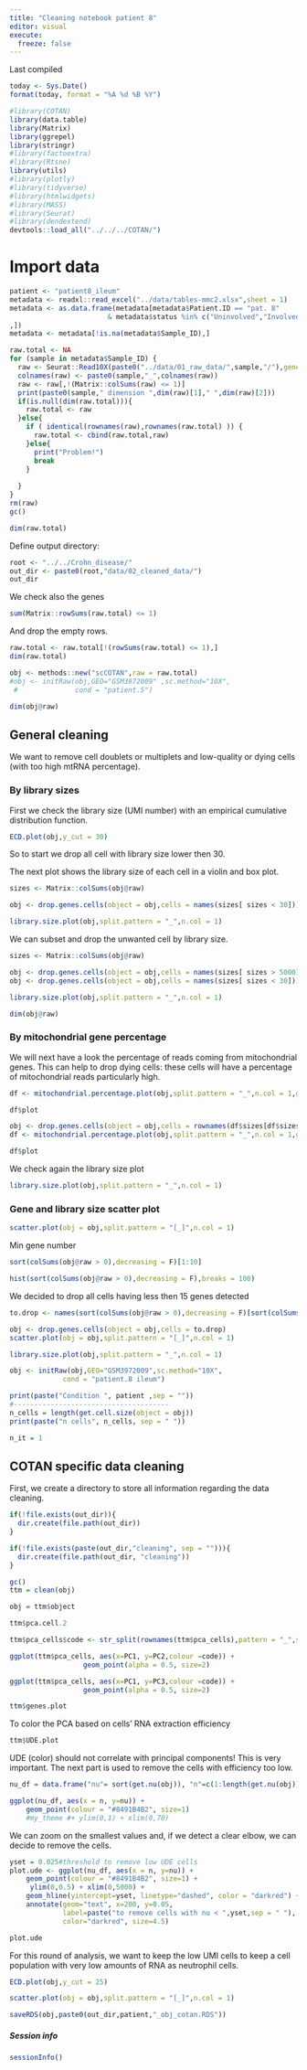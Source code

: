 ```yaml
---
title: "Cleaning notebook patient 8"
editor: visual
execute: 
  freeze: false
---
```


Last compiled

```r
today <- Sys.Date()
format(today, format = "%A %d %B %Y")
```

```r
#library(COTAN)
library(data.table)
library(Matrix)
library(ggrepel)
library(stringr)
#library(factoextra)
#library(Rtsne)
library(utils)
#library(plotly)
#library(tidyverse)
#library(htmlwidgets)
#library(MASS)
#library(Seurat)
#library(dendextend)
devtools::load_all("../../../COTAN/")
```

# Import data

```r
patient <- "patient8_ileum"
metadata <- readxl::read_excel("../data/tables-mmc2.xlsx",sheet = 1)
metadata <- as.data.frame(metadata[metadata$Patient.ID == "pat. 8" 
                        & metadata$status %in% c("Uninvolved","Involved")
,])
metadata <- metadata[!is.na(metadata$Sample_ID),]
```

```r
raw.total <- NA
for (sample in metadata$Sample_ID) {
  raw <- Seurat::Read10X(paste0("../data/01_raw_data/",sample,"/"),gene.column = 2)
  colnames(raw) <- paste0(sample,"_",colnames(raw))
  raw <- raw[,!(Matrix::colSums(raw) <= 1)]
  print(paste0(sample," dimension ",dim(raw)[1]," ",dim(raw)[2]))
  if(is.null(dim(raw.total))){
    raw.total <- raw
  }else{
    if ( identical(rownames(raw),rownames(raw.total) )) {
      raw.total <- cbind(raw.total,raw)  
    }else{
      print("Problem!")
      break
    }
    
  }
}
rm(raw)
gc()

dim(raw.total)

```

Define output directory:

```r
root <- "../../Crohn_disease/"
out_dir <- paste0(root,"data/02_cleaned_data/")
out_dir
```

We check also the genes

```r
sum(Matrix::rowSums(raw.total) <= 1)
```

And drop the empty rows.

```r
raw.total <- raw.total[!(rowSums(raw.total) <= 1),]
dim(raw.total)
```

```r
obj <- methods::new("scCOTAN",raw = raw.total)
#obj <- initRaw(obj,GEO="GSM3972009" ,sc.method="10X",
 #              cond = "patient.5")
```

```r
dim(obj@raw)
```

## General cleaning

We want to remove cell doublets or multiplets and low-quality or dying cells (with too high mtRNA percentage).

### By library sizes

First we check the library size (UMI number) with an empirical cumulative distribution function.

```r
ECD.plot(obj,y_cut = 30)

```

So to start we drop all cell with library size lower then 30.

The next plot shows the library size of each cell in a violin and box plot.

```r
sizes <- Matrix::colSums(obj@raw)

obj <- drop.genes.cells(object = obj,cells = names(sizes[ sizes < 30]))

library.size.plot(obj,split.pattern = "_",n.col = 1)
```

We can subset and drop the unwanted cell by library size.

```r
sizes <- Matrix::colSums(obj@raw)

obj <- drop.genes.cells(object = obj,cells = names(sizes[ sizes > 5000]))
obj <- drop.genes.cells(object = obj,cells = names(sizes[ sizes < 30]))

library.size.plot(obj,split.pattern = "_",n.col = 1)
```

```r
dim(obj@raw)
```

### By mitochondrial gene percentage

We will next have a look the percentage of reads coming from mitochondrial genes. This can help to drop dying cells: these cells will have a percentage of mitochondrial reads particularly high.

```r
df <- mitochondrial.percentage.plot(obj,split.pattern = "_",n.col = 1,gene.prefix = "^MT-")

df$plot
```

```r
obj <- drop.genes.cells(object = obj,cells = rownames(df$sizes[df$sizes$mit.percentage > 10,]))
df <- mitochondrial.percentage.plot(obj,split.pattern = "_",n.col = 1,gene.prefix = "^MT-")

df$plot
```

We check again the library size plot

```r
library.size.plot(obj,split.pattern = "_",n.col = 1)
```

### Gene and library size scatter plot

```r
scatter.plot(obj = obj,split.pattern = "[_]",n.col = 1)

```

Min gene number

```r
sort(colSums(obj@raw > 0),decreasing = F)[1:10]
```

```r
hist(sort(colSums(obj@raw > 0),decreasing = F),breaks = 100)
```

We decided to drop all cells having less then 15 genes detected

```r
to.drop <- names(sort(colSums(obj@raw > 0),decreasing = F)[sort(colSums(obj@raw > 0),decreasing = F) < 15])

obj <- drop.genes.cells(object = obj,cells = to.drop)
scatter.plot(obj = obj,split.pattern = "[_]",n.col = 1)
```

```r
library.size.plot(obj,split.pattern = "_",n.col = 1)
```

```r
obj <- initRaw(obj,GEO="GSM3972009",sc.method="10X",
             cond = "patient.8 ileum")
```

```r

print(paste("Condition ", patient ,sep = ""))
#--------------------------------------
n_cells = length(get.cell.size(object = obj))
print(paste("n cells", n_cells, sep = " "))

n_it = 1
```

## COTAN specific data cleaning

First, we create a directory to store all information regarding the data cleaning.

```r
if(!file.exists(out_dir)){
  dir.create(file.path(out_dir))
}

if(!file.exists(paste(out_dir,"cleaning", sep = ""))){   
  dir.create(file.path(out_dir, "cleaning"))
}
```

```r
gc()
ttm = clean(obj)

obj = ttm$object

ttm$pca.cell.2
```

```r
ttm$pca_cells$code <- str_split(rownames(ttm$pca_cells),pattern = "_",simplify = T)[,1]

ggplot(ttm$pca_cells, aes(x=PC1, y=PC2,colour =code)) +
                  geom_point(alpha = 0.5, size=2)
```

```r
ggplot(ttm$pca_cells, aes(x=PC1, y=PC3,colour =code)) +
                  geom_point(alpha = 0.5, size=2)
```

```r
ttm$genes.plot
```

To color the PCA based on cells' RNA extraction efficiency

```r
ttm$UDE.plot
```

UDE (color) should not correlate with principal components! This is very important. The next part is used to remove the cells with efficiency too low.

```r
nu_df = data.frame("nu"= sort(get.nu(obj)), "n"=c(1:length(get.nu(obj))))

ggplot(nu_df, aes(x = n, y=nu)) + 
    geom_point(colour = "#8491B4B2", size=1)
    #my_theme #+ ylim(0,1) + xlim(0,70)

```

We can zoom on the smallest values and, if we detect a clear elbow, we can decide to remove the cells.

```r
yset = 0.025#threshold to remove low UDE cells
plot.ude <- ggplot(nu_df, aes(x = n, y=nu)) + 
    geom_point(colour = "#8491B4B2", size=1) + 
     ylim(0,0.5) + xlim(0,5000) +
    geom_hline(yintercept=yset, linetype="dashed", color = "darkred") +
    annotate(geom="text", x=200, y=0.05, 
             label=paste("to remove cells with nu < ",yset,sep = " "), 
             color="darkred", size=4.5)

plot.ude
```

For this round of analysis, we want to keep the low UMI cells to keep a cell population with very low amounts of RNA as neutrophil cells.

```r
ECD.plot(obj,y_cut = 25)

```

```r
scatter.plot(obj = obj,split.pattern = "[_]",n.col = 1)
```

```r
saveRDS(obj,paste0(out_dir,patient,"_obj_cotan.RDS"))
```

##### Session info

```r
sessionInfo()
```
